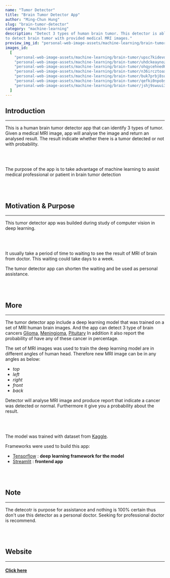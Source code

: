 ```yaml
---
name: "Tumor Detector"
title: "Brain Tumor Detector App"
author: "Ming-Chun Hung"
slug: "brain-tumor-detector"
category: "machine-learning"
description: "Detect 3 types of human brain tumor. This detector is able 
to detect brain tumor with provided medical MRI images."
preview_img_id: "personal-web-image-assets/machine-learning/brain-tumor/upsc7kidevdwtoyhhast"
images_id:
  [
    "personal-web-image-assets/machine-learning/brain-tumor/upsc7kidevdwtoyhhast",
    "personal-web-image-assets/machine-learning/brain-tumor/uhdckeaynozqxu3jbftq",
    "personal-web-image-assets/machine-learning/brain-tumor/ohqycehned6xjr33u33o",
    "personal-web-image-assets/machine-learning/brain-tumor/n36ircztoaxbmiacdkmv",
    "personal-web-image-assets/machine-learning/brain-tumor/buk7prbj8sund2g58chi",
    "personal-web-image-assets/machine-learning/brain-tumor/qefki0npobs8q3sur28m",
    "personal-web-image-assets/machine-learning/brain-tumor/jshj9swuui3n36jhiczg",
  ]
---
```


## Introduction

---

This is a human brain tumor detector app that can identify 3 types of tumor.
Given a medical MRI image, app will analyse the image and return an analysed result.
The result indicate whether there is a tumor detected or not with probability.

<br />
<br />

The purpose of the app is to take advantage of machine learning to assist
medical professional or patient in brain tumor detection

<br />
<br />

## Motivation & Purpose

---

This tumor detector app was builded during study of computer vision in deep learning.

<br />
<br />

It usually take a period of time to waiting to see the result of MRI of brain from doctor.
This waiting could take days to a week.

The tumor detector app can shorten the waiting and be used as personal assistance.

<br />
<br />

## More

---

The tumor detector app include a deep learning model that was trained on a set of MRI
human brain images. And the app can detect 3 type of brain cancers
[Glioma](https://en.wikipedia.org/wiki/Glioma),
[Meningioma](https://en.wikipedia.org/wiki/Meningioma),
[Pituitary](https://en.wikipedia.org/wiki/Pituitary_gland)
In addition it also report the probability of have any of these cancer in percentage.

The set of MRI images was used to train the deep learning model are in different angles of human head.
Therefore new MRI image can be in any angles as below:

- _top_
- _left_
- _right_
- _front_
- _back_

Detector will analyse MRI image and produce report that indicate a cancer was detected or
normal. Furthermore it give you a probability about the result.

<br />
<br />

The model was trained with dataset from
[Kaggle](https://www.kaggle.com/datasets/masoudnickparvar/brain-tumor-mri-dataset).

Frameworks were used to build this app:

- [Tensorflow](https://www.tensorflow.org/) : **deep learning framework for the model**
- [Streamlit](https://streamlit.io/) : **frontend app**

<br />
<br />

## Note

---

The detecotr is purpose for assistance and nothing is 100% certain
thus don't use this detector as a personal doctor.
Seeking for professional doctor is recommend.

<br />
<br />

## Website

---

#### [Click here](https://braintumordetectorapp.streamlit.app/)

<br />
<br />

